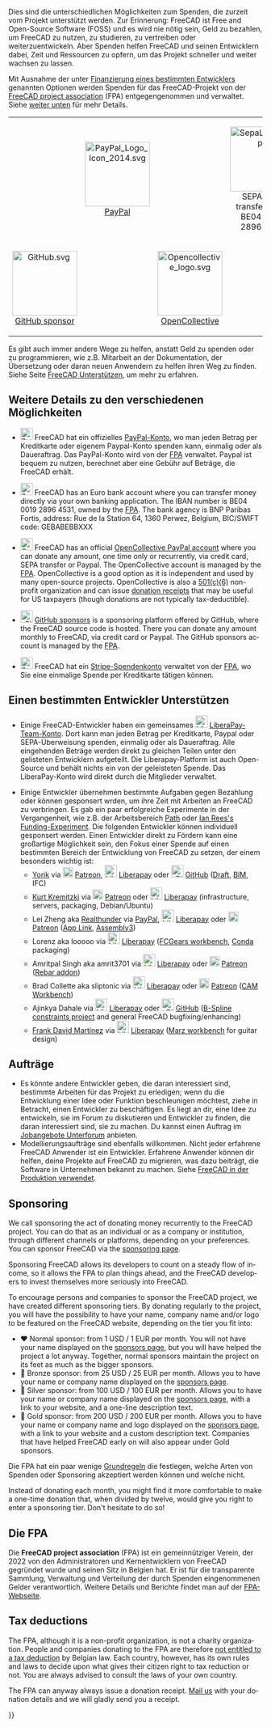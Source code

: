 <languages/>

Dies sind die unterschiedlichen Möglichkeiten zum Spenden, die zurzeit vom Projekt unterstützt werden. Zur Erinnerung: FreeCAD ist Free and Open-Source Software (FOSS) und es wird nie nötig sein, Geld zu bezahlen, um FreeCAD zu nutzen, zu studieren, zu vertreiben oder weiterzuentwickeln. Aber Spenden helfen FreeCAD und seinen Entwicklern dabei, Zeit und Ressourcen zu opfern, um das Projekt schneller und weiter wachsen zu lassen.

Mit Ausnahme der unter [[#Funding_a_specific_developer/de|Finanzierung eines bestimmten Entwicklers]] genannten Optionen werden Spenden für das FreeCAD-Projekt von der [https://fpa.freecad.org FreeCAD project association] (FPA) entgegengenommen und verwaltet. Siehe [[#The_FPA|weiter unten]] für mehr Details.
{| align="center" cellpadding="20" style="font-size:120%"
|
| align=center | [[Image:PayPal Logo Icon 2014.svg|128px]]
[https://www.paypal.com/donate/?hosted_button_id=M3Z8BGW6DB69Q PayPal]
|
| align=center | [[Image:SepaLogoEN.jpg|128px]]
SEPA bank transfer: IBAN BE04 0019 2896 4531
|-
| align=center | [[Image:GitHub.svg|128px]]
[https://github.com/sponsors/FreeCAD GitHub sponsor]
|
| align=center | [[Image:Opencollective_logo.svg|128px]]
[https://opencollective.com/freecad OpenCollective]
|
| align=center | [[Image:Stripe-logo.png|128px]]
[https://donate.stripe.com/14k3ei9TYgwFclq145 Stripe]
|}

Es gibt auch immer andere Wege zu helfen, anstatt Geld zu spenden oder zu programmieren, wie z.B. Mitarbeit an der Dokumentation, der Übersetzung oder daran neuen Anwendern zu helfen ihren Weg zu finden. Siehe Seite [[Help_FreeCAD/de|FreeCAD Unterstützen]], um mehr zu erfahren.

<span id="More_details_about_the_different_options"></span>
==Weitere Details zu den verschiedenen Möglichkeiten==

* [[File:PayPal Logo Icon 2014.svg|24px]] FreeCAD hat ein offizielles [https://www.paypal.com/donate/?hosted_button_id=M3Z8BGW6DB69Q PayPal-Konto], wo man jeden Betrag per Kreditkarte oder eigenem Paypal-Konto spenden kann, einmalig oder als Daueraftrag. Das PayPal-Konto wird von der [https://fpa.freecad.org FPA] verwaltet. Paypal ist bequem zu nutzen, berechnet aber eine Gebühr auf Beträge, die FreeCAD erhält.

<div lang="en" dir="ltr" class="mw-content-ltr">
* [[File:SepaLogoEN.jpg|24px]] FreeCAD has an Euro bank account where you can transfer money directly via your own banking application. The IBAN number is BE04 0019 2896 4531, owned by the [https://fpa.freecad.org FPA]. The bank agency is BNP Paribas Fortis, address: Rue de la Station 64, 1360 Perwez, Belgium, BIC/SWIFT code: GEBABEBBXXX
</div>

<div lang="en" dir="ltr" class="mw-content-ltr">
* [[File:Opencollective_logo.svg|24px]] FreeCAD has an official [https://opencollective.com/freecad OpenCollective PayPal account] where you can donate any amount, one time only or recurrently, via credit card, SEPA transfer or Paypal. The OpenCollective account is managed by the [https://fpa.freecad.org FPA]. OpenCollective is a good option as it is independent and used by many open-source projects. OpenCollective is also a [https://en.wikipedia.org/wiki/501(c)_organization 501(c)(6)] non-profit organization and can issue [https://docs.opencollective.com/help/financial-contributors/receipts donation receipts] that may be useful for US taxpayers (though donations are not typically tax-deductible).
</div>

<div lang="en" dir="ltr" class="mw-content-ltr">
* [[File: GitHub.svg|24px]] [https://github.com/sponsors/FreeCAD GitHub sponsors] is a sponsoring platform offered by GitHub, where the FreeCAD source code is hosted. There you can donate any amount monthly to FreeCAD, via credit card or Paypal. The GitHub sponsors account is managed by the [https://fpa.freecad.org FPA].
</div> 

* [[File:Stripe-logo.png|24px]] FreeCAD hat ein [https://donate.stripe.com/14k3ei9TYgwFclq145 Stripe-Spendenkonto] verwaltet von der  [https://fpa.freecad.org FPA], wo Sie eine einmalige Spende per Kreditkarte tätigen können.

<span id="Funding_a_specific_developer"></span>
==Einen bestimmten Entwickler Unterstützen==

* Einige FreeCAD-Entwickler haben ein gemeinsames [[File:Liberapay_logo.svg|24px]] [https://liberapay.com/FreeCAD LiberaPay-Team-Konto]. Dort kann man jeden Betrag per Kreditkarte, Paypal oder SEPA-Überweisung spenden, einmalig oder als Daueraftrag. Alle eingehenden Beträge werden direkt zu gleichen Teilen unter den gelisteten Entwicklern aufgeteilt. Die Liberapay-Platform ist auch Open-Source und behält nichts ein von der geleisteten Spende. Das LiberaPay-Konto wird direkt durch die Mitglieder verwaltet.

* Einige Entwickler übernehmen bestimmte Aufgaben gegen Bezahlung oder können gesponsert wrden, um ihre Zeit mit Arbeiten an FreeCAD zu verbringen. Es gab ein paar erfolgreiche Experimente in der Vergangenheit, wie z.B. der Arbeitsbereich [[Path_Workbench/de|Path]] oder [https://opendeveloperfunding.wordpress.com/ Ian Rees's Funding-Experiment]. Die folgenden Entwickler können individuell gesponsert werden. Einen Entwickler direkt zu Fördern kann eine großartige Möglichkeit sein, den Fokus einer Spende auf einen bestimmten Bereich der Entwicklung von FreeCAD zu setzen, der einem besonders wichtig ist:
** [[User:Yorik|Yorik]] via [[File:patreonporange.png|20px|yorikvanhavre|link=https://www.patreon.com/yorikvanhavre]] [https://www.patreon.com/yorikvanhavre Patreon], [[File:Liberapay_logo.svg|24px]] [https://liberapay.com/yorik Liberapay] oder [[File: GitHub.svg|24px]] [https://github.com/sponsors/yorikvanhavre GitHub] ([[Draft_Workbench|Draft]], [[BIM_Workbench|BIM]], IFC)
** [[User:Kkremitzki|Kurt Kremitzki]] via [[File:patreonporange.png|20px|kkremitzki|link=https://www.patreon.com/kkremitzki]] [https://www.patreon.com/kkremitzki Patreon] oder [[File:Liberapay_logo.svg|24px]] [https://liberapay.com/kkremitzki Liberapay] (infrastructure, servers, packaging, Debian/Ubuntu)
** Lei Zheng aka [https://github.com/realthunder Realthunder] via [https://www.paypal.com/cgi-bin/webscr?cmd=_s-xclick&hosted_button_id=2SM8GY3U2UUJN PayPal], [[File:Liberapay_logo.svg|24px]] [https://liberapay.com/realthunder/ Liberapay] oder [[File:patreonporange.png|20px|Patreon]] [https://www.patreon.com/thundereal Patreon] ([[App_Link|App Link]], [[Assembly3|Assembly3]])
** Lorenz aka looooo via [[File:Liberapay_logo.svg|24px]] [https://liberapay.com/looooo/donate Liberapay] ([https://github.com/looooo/freecad.gears FCGears workbench], [[Conda|Conda]] packaging)
** Amritpal Singh aka amrit3701 via [[File:Liberapay_logo.svg|24px]] [https://liberapay.com/amrit3701 Liberapay] oder [[File:patreonporange.png|20px|Patreon]] [https://www.patreon.com/amrit3701 Patreon] ([https://github.com/amrit3701/FreeCAD-Reinforcement Rebar addon])
** Brad Collette aka sliptonic via [[File:Liberapay_logo.svg|24px]] [https://liberapay.com/sliptonic/donate Liberapay] oder [[File:patreonporange.png|20px|Patreon]] [https://www.patreon.com/sliptonic Patreon] ([[CAM_Workbench|CAM Workbench]])
** Ajinkya Dahale via [[File:Liberapay_logo.svg|24px]] [https://liberapay.com/ajinkyadahale/ Liberapay] oder [[File: GitHub.svg|24px]] [https://github.com/sponsors/AjinkyaDahale/ GitHub] ([https://forum.freecad.org/viewtopic.php?f=9&t=71130 B-Spline constraints project] and general FreeCAD bugfixing/enhancing)
** [[User:Mnesarco|Frank David Martínez]] via [[File:Liberapay_logo.svg|24px]] [https://liberapay.com/mnesarco/ Liberapay] ([https://github.com/mnesarco/MarzWorkbench Marz workbench] for guitar design)

<span id="Jobs"></span>
== Aufträge ==

* Es könnte andere Entwickler geben, die daran interessiert sind, bestimmte Arbeiten für das Projekt zu erledigen; wenn du die Entwicklung einer Idee oder Funktion beschleunigen möchtest, ziehe in Betracht, einen Entwickler zu beschäftigen. Es liegt an dir, eine Idee zu entwickeln, sie im Forum zu diskutieren und Entwickler zu finden, die daran interessiert sind, sie zu machen. Du kannst einen Auftrag im [https://forum.freecad.org/viewforum.php?f=31 Jobangebote Unterforum] anbieten.
* Modellierungsaufträge sind ebenfalls willkommen. Nicht jeder erfahrene FreeCAD Anwender ist ein Entwickler. Erfahrene Anwender können dir helfen, deine Projekte auf FreeCAD zu migrieren, was dazu beiträgt, die Software in Unternehmen bekannt zu machen. Siehe [[FreeCAD_used_in_production|FreeCAD in der Produktion verwendet]].

<div lang="en" dir="ltr" class="mw-content-ltr">
== Sponsoring ==
</div>

<div lang="en" dir="ltr" class="mw-content-ltr">
We call sponsoring the act of donating money recurrently to the FreeCAD project. You can do that as an individual or as a company or institution, through different channels or platforms, depending on your preferences. You can sponsor FreeCAD via the [https://www.freecad.org/sponsor.php sponsoring page].
</div>

<div lang="en" dir="ltr" class="mw-content-ltr">
Sponsoring FreeCAD allows its developers to count on a steady flow of income, so it allows the FPA to plan things ahead, and the FreeCAD developers to invest themselves more seriously into FreeCAD.
</div>

<div lang="en" dir="ltr" class="mw-content-ltr">
To encourage persons and companies to sponsor the FreeCAD project, we have created different sponsoring tiers. By donating regularly to the project, you will have the possibility to have your name, company name and/or logo to be featured on the FreeCAD website, depending on the tier you fit into:
</div>

<div lang="en" dir="ltr" class="mw-content-ltr">
* ♥ Normal sponsor: from 1 USD / 1 EUR per month. You will not have your name displayed on the [https://www.freecad.org/sponsor.php sponsors page], but you will have helped the project a lot anyway. Together, normal sponsors maintain the project on its feet as much as the bigger sponsors.
* 🥉 Bronze sponsor: from 25 USD / 25 EUR per month. Allows you to have your name or company name displayed on the [https://www.freecad.org/sponsor.php sponsors page].
* 🥈 Silver sponsor: from 100 USD / 100 EUR per month. Allows you to have your name or company name displayed on the [https://www.freecad.org/sponsor.php sponsors page], with a link to your website, and a one-line description text.
* 🥇 Gold sponsor: from 200 USD / 200 EUR per month. Allows you to have your name or company name and logo displayed on the [https://www.freecad.org/sponsor.php sponsors page], with a link to your website and a custom description text. Companies that have helped FreeCAD early on will also appear under Gold sponsors.
</div>

Die FPA hat ein paar wenige  [https://fpa.freecad.org/handbook/process/accepting-donations.html Grundregeln] die festlegen, welche Arten von Spenden oder Sponsoring akzeptiert werden können und welche nicht.

<div lang="en" dir="ltr" class="mw-content-ltr">
Instead of donating each month, you might find it more comfortable to make a one-time donation that, when divided by twelve, would give you right to enter a sponsoring tier. Don't hesitate to do so!
</div>

<span id="The_FPA"></span>
== Die FPA ==

Die '''FreeCAD project association''' (FPA) ist ein gemeinnütziger Verein, der 2022 von den Administratoren und Kernentwicklern von FreeCAD gegründet wurde und seinen Sitz in Belgien hat. Er ist für die transparente Sammlung, Verwaltung und Verteilung der durch Spenden eingenommenen Gelder verantwortlich. Weitere Details und Berichte findet man auf der [https://github.com/FreeCAD/FPA FPA-Webseite].

<div lang="en" dir="ltr" class="mw-content-ltr">
== Tax deductions ==
</div>

<div lang="en" dir="ltr" class="mw-content-ltr">
The FPA, although it is a non-profit organization, is not a charity organization. People and companies donating to the FPA are therefore [https://finances.belgium.be/fr/particuliers/avantages_fiscaux/dons not entitled to a tax deduction] by Belgian law. Each country, however, has its own rules and laws to decide upon what gives their citizen right to tax reduction or not. You are always advised to consult the laws of your own country.
</div>

<div lang="en" dir="ltr" class="mw-content-ltr">
The FPA can anyway always issue a donation receipt. [mailto:fpa@freecad.org Mail us] with your donation details and we will gladly send you a receipt.
</div>

{{Userdocnavi{{#translation:}}}}